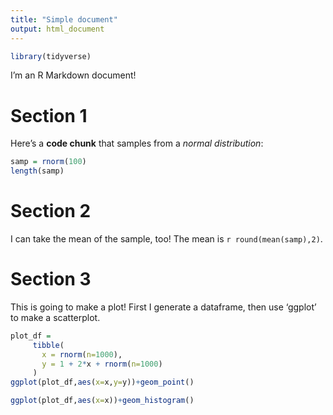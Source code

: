 ```yaml
---
title: "Simple document"
output: html_document
---
```


```r
library(tidyverse)
```

I'm an R Markdown document! 

# Section 1

Here's a **code chunk** that samples from 
a _normal distribution_:

```r
samp = rnorm(100)
length(samp)
```

# Section 2

I can take the mean of the sample, too!
The mean is `r round(mean(samp),2)`.


# Section 3

This is going to make a plot! First I generate a dataframe, then use 'ggplot' to make a scatterplot.

```r
plot_df = 
     tibble(
       x = rnorm(n=1000),
       y = 1 + 2*x + rnorm(n=1000)
     )
ggplot(plot_df,aes(x=x,y=y))+geom_point()
```


```r
ggplot(plot_df,aes(x=x))+geom_histogram()
```





